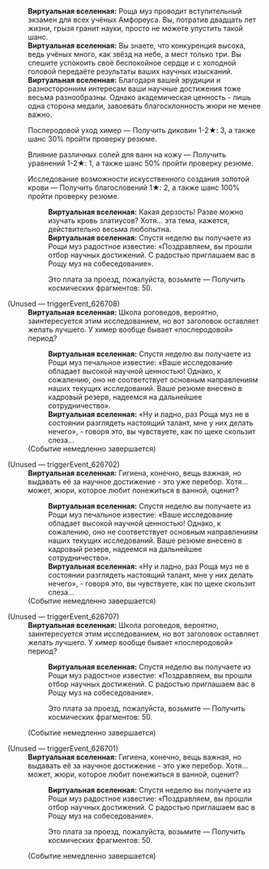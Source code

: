 {{Диалог Начало}}
:'''Виртуальная вселенная:''' Роща муз проводит вступительный экзамен для всех учёных Амфореуса. Вы, потратив двадцать лет жизни, грызя гранит науки, просто не можете упустить такой шанс.
:'''Виртуальная вселенная:''' Вы знаете, что конкуренция высока, ведь учёных много, как звёзд на небе, а мест только три. Вы спешите успокоить своё беспокойное сердце и с холодной головой передаёте результаты ваших научных изысканий.
:'''Виртуальная вселенная:''' Благодаря вашей эрудиции и разносторонним интересам ваши научные достижения тоже весьма разнообразны. Однако академическая ценность - лишь одна сторона медали, завоевать благосклонность жюри не менее важно.
:{{Диалог|Звезда}} Послеродовой уход химер &mdash; Получить диковин 1-2★: 3, а также шанс 30% пройти проверку резюме.
:{{Диалог|Звезда}} Влияние различных солей для ванн на кожу &mdash; Получить уравнений 1-2★: 1, а также шанс 50% пройти проверку резюме.
:{{Диалог|Звезда}} Исследование возможности искусственного создания золотой крови &mdash; Получить благословений 1★: 2, а также шанс 100% пройти проверку резюме.
::'''Виртуальная вселенная:''' Какая дерзость! Разве можно изучать кровь златиусов? Хотя... эта тема, кажется, действительно весьма любопытна.
::'''Виртуальная вселенная:''' Спустя неделю вы получаете из Рощи муз радостное известие: «Поздравляем, вы прошли отбор научных достижений. С радостью приглашаем вас в Рощу муз на собеседование».
::{{Диалог|Звезда}} Это плата за проезд, пожалуйста, возьмите &mdash; Получить космических фрагментов: 50.

;(Unused &mdash; triggerEvent_626708)
:'''Виртуальная вселенная:''' Школа роговедов, вероятно, заинтересуется этим исследованием, но вот заголовок оставляет желать лучшего. У химер вообще бывает «послеродовой» период?
::'''Виртуальная вселенная:''' Спустя неделю вы получаете из Рощи муз печальное известие: «Ваше исследование обладает высокой научной ценностью! Однако, к сожалению, оно не соответствует основным направлениям наших текущих исследований. Ваше резюме внесено в кадровый резерв, надеемся на дальнейшее сотрудничество».
::'''Виртуальная вселенная:''' «Ну и ладно, раз Роща муз не в состоянии разглядеть настоящий талант, мне у них делать нечего», - говоря это, вы чувствуете, как по щеке скользит слеза...
:;(Событие немедленно завершается)

;(Unused &mdash; triggerEvent_626702)
:'''Виртуальная вселенная:''' Гигиена, конечно, вещь важная, но выдавать её за научное достижение - это уже перебор. Хотя... может, жюри, которое любит понежиться в ванной, оценит?
::'''Виртуальная вселенная:''' Спустя неделю вы получаете из Рощи муз печальное известие: «Ваше исследование обладает высокой научной ценностью! Однако, к сожалению, оно не соответствует основным направлениям наших текущих исследований. Ваше резюме внесено в кадровый резерв, надеемся на дальнейшее сотрудничество».
::'''Виртуальная вселенная:''' «Ну и ладно, раз Роща муз не в состоянии разглядеть настоящий талант, мне у них делать нечего», - говоря это, вы чувствуете, как по щеке скользит слеза...
:;(Событие немедленно завершается)

;(Unused &mdash; triggerEvent_626707)
:'''Виртуальная вселенная:''' Школа роговедов, вероятно, заинтересуется этим исследованием, но вот заголовок оставляет желать лучшего. У химер вообще бывает «послеродовой» период?
::'''Виртуальная вселенная:''' Спустя неделю вы получаете из Рощи муз радостное известие: «Поздравляем, вы прошли отбор научных достижений. С радостью приглашаем вас в Рощу муз на собеседование».
::{{Диалог|Звезда}} Это плата за проезд, пожалуйста, возьмите &mdash; Получить космических фрагментов: 50.
:;(Событие немедленно завершается)

;(Unused &mdash; triggerEvent_626701)
:'''Виртуальная вселенная:''' Гигиена, конечно, вещь важная, но выдавать её за научное достижение - это уже перебор. Хотя... может, жюри, которое любит понежиться в ванной, оценит?
::'''Виртуальная вселенная:''' Спустя неделю вы получаете из Рощи муз радостное известие: «Поздравляем, вы прошли отбор научных достижений. С радостью приглашаем вас в Рощу муз на собеседование».
::{{Диалог|Звезда}} Это плата за проезд, пожалуйста, возьмите &mdash; Получить космических фрагментов: 50.
:;(Событие немедленно завершается)
{{Диалог Конец}}